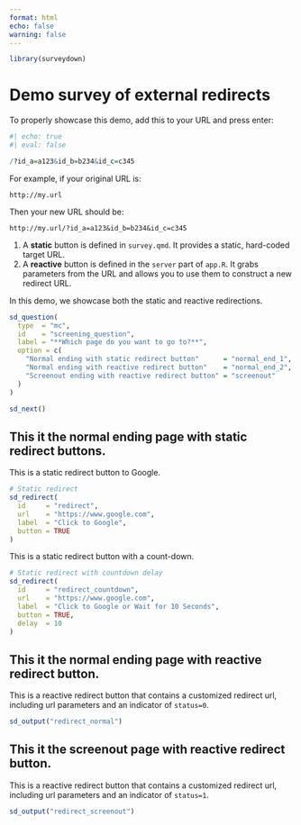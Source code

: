 ```yaml
---
format: html
echo: false
warning: false
---
```


```r
library(surveydown)
```

::: {#welcome .sd-page}

# Demo survey of external redirects

::: {.callout-important}

To properly showcase this demo, add this to your URL and press enter:

```r
#| echo: true
#| eval: false

/?id_a=a123&id_b=b234&id_c=c345
```

For example, if your original URL is:

`http://my.url`

Then your new URL should be:

`http://my.url/?id_a=a123&id_b=b234&id_c=c345`

:::

::: {.callout-tip}

1.  A **static** button is defined in `survey.qmd`. It provides a static, hard-coded target URL.
2.  A **reactive** button is defined in the `server` part of `app.R`. It grabs parameters from the URL and allows you to use them to construct a new redirect URL.

:::

In this demo, we showcase both the static and reactive redirections.

```r
sd_question(
  type  = "mc",
  id    = "screening_question",
  label = "**Which page do you want to go to?**",
  option = c(
    "Normal ending with static redirect button"      = "normal_end_1",
    "Normal ending with reactive redirect button"    = "normal_end_2",
    "Screenout ending with reactive redirect button" = "screenout"
  )
)

sd_next()
```

:::

::: {#end_page_1 .sd-page}

## This it the normal ending page with static redirect buttons.

This is a static redirect button to Google.

```r
# Static redirect
sd_redirect(
  id     = "redirect",
  url    = "https://www.google.com",
  label  = "Click to Google",
  button = TRUE
)
```

This is a static redirect button with a count-down.

```r
# Static redirect with countdown delay
sd_redirect(
  id     = "redirect_countdown",
  url    = "https://www.google.com",
  label  = "Click to Google or Wait for 10 Seconds",
  button = TRUE,
  delay  = 10
)
```

:::

::: {#end_page_2 .sd-page}

## This it the normal ending page with reactive redirect button.

This is a reactive redirect button that contains a customized redirect url, including url parameters and an indicator of `status=0`.

```r
sd_output("redirect_normal")
```

:::

::: {#screenout_page .sd-page}

## This it the screenout page with reactive redirect button.

This is a reactive redirect button that contains a customized redirect url, including url parameters and an indicator of `status=1`.

```r
sd_output("redirect_screenout")
```

:::
